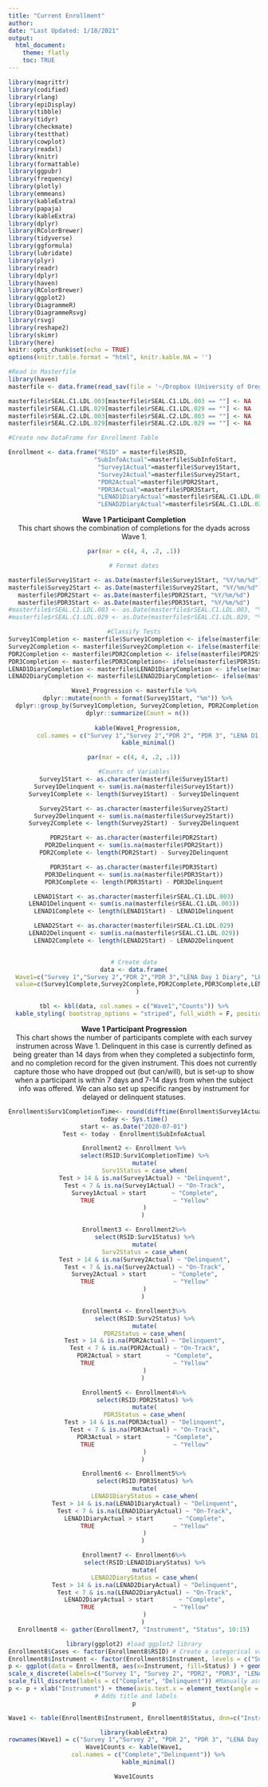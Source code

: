 ```yaml
---
title: "Current Enrollment"
author: 
date: "Last Updated: 1/18/2021"
output: 
  html_document:
    theme: flatly
    toc: TRUE
---
```


```r

library(magrittr)
library(codified)
library(rlang)
library(epiDisplay)
library(tibble)
library(tidyr)
library(checkmate)
library(testthat)
library(cowplot)
library(readxl)
library(knitr)
library(formattable)
library(ggpubr)
library(frequency)
library(plotly)
library(emmeans)
library(kableExtra)
library(papaja)
library(kableExtra)
library(dplyr)
library(RColorBrewer)
library(tidyverse)
library(ggformula)
library(lubridate)
library(plyr)
library(readr)
library(dplyr)
library(haven)
library(RColorBrewer)
library(ggplot2)
library(DiagrammeR)
library(DiagrammeRsvg)
library(rsvg)
library(reshape2)
library(skimr)
library(here)
knitr::opts_chunk$set(echo = TRUE)
options(knitr.table.format = "html", knitr.kable.NA = '') 
```


```r
#Read in Masterfile
library(haven)
masterfile <- data.frame(read_sav(file = '~/Dropbox (University of Oregon)/SEAL R01/_Remote SEAL/rSEAL_Data/masterfile.sav'))

masterfile$rSEAL.C1.LDL.003[masterfile$rSEAL.C1.LDL.003 == ""] <- NA
masterfile$rSEAL.C1.LDL.029[masterfile$rSEAL.C1.LDL.029 == ""] <- NA
masterfile$rSEAL.C2.LDL.003[masterfile$rSEAL.C2.LDL.003 == ""] <- NA
masterfile$rSEAL.C2.LDL.029[masterfile$rSEAL.C2.LDL.029 == ""] <- NA

#Create new DataFrame for Enrollment Table

Enrollment <- data.frame("RSID" = masterfile$RSID,
                        "SubInfoActual"=masterfile$SubInfoStart,
                         "Survey1Actual"=masterfile$Survey1Start,
                         "Survey2Actual"=masterfile$Survey2Start,
                         "PDR2Actual"=masterfile$PDR2Start,
                         "PDR3Actual"=masterfile$PDR3Start,
                         "LENAD1DiaryActual"=masterfile$rSEAL.C1.LDL.003,
                         "LENAD2DiaryActual"=masterfile$rSEAL.C1.LDL.029)

```


<center>
**Wave 1 Participant Completion **  
This chart shows the combination of completions for the dyads across Wave 1.  
<center>

```r
par(mar = c(4, 4, .2, .1))

# Format dates

masterfile$Survey1Start <- as.Date(masterfile$Survey1Start, "%Y/%m/%d")
masterfile$Survey2Start <- as.Date(masterfile$Survey2Start, "%Y/%m/%d")
masterfile$PDR2Start <- as.Date(masterfile$PDR2Start, "%Y/%m/%d")
masterfile$PDR3Start <- as.Date(masterfile$PDR3Start, "%Y/%m/%d")
#masterfile$rSEAL.C1.LDL.003 <- as.Date(masterfile$rSEAL.C1.LDL.003, "%Y/%m/%d")
#masterfile$rSEAL.C1.LDL.029 <- as.Date(masterfile$rSEAL.C1.LDL.029, "%Y/%m/%d")

#Classify Tests
Survey1Completion <- masterfile$Survey1Completion <- ifelse(masterfile$Survey1Start > "2020-07-01", "Complete", "Incomplete")
Survey2Completion <- masterfile$Survey2Completion <- ifelse(masterfile$Survey2Start > "2020-07-01", "Complete", "Incomplete")
PDR2Completion <- masterfile$PDR2Completion <- ifelse(masterfile$PDR2Start > "2020-07-01", "Complete", "Incomplete")
PDR3Completion <- masterfile$PDR3Completion<- ifelse(masterfile$PDR3Start > "2020-07-01", "Complete", "Incomplete")
LENAD1DiaryCompletion <- masterfile$LENAD1DiaryCompletion <- ifelse(masterfile$rSEAL.C1.LDL.003 > "2020-07-01", "Complete", "Incomplete")
LENAD2DiaryCompletion <- masterfile$LENAD2DiaryCompletion<- ifelse(masterfile$rSEAL.C1.LDL.029 > "2020-07-01", "Complete", "Incomplete")

Wave1_Progression <- masterfile %>%
  dplyr::mutate(month = format(Survey1Start, "%m")) %>%
  dplyr::group_by(Survey1Completion, Survey2Completion, PDR2Completion, PDR3Completion, LENAD1DiaryCompletion, LENAD2DiaryCompletion) %>%
  dplyr::summarize(Count = n())
 
  kable(Wave1_Progression,
        col.names = c("Survey 1","Survey 2","PDR 2", "PDR 3", "LENA D1 Diary", "LENA D2 Diary", "Number Complete")) %>%
        kable_minimal()
```


```r
par(mar = c(4, 4, .2, .1))

#Counts of Variables
Survey1Start <- as.character(masterfile$Survey1Start)
Survey1Delinquent <- sum(is.na(masterfile$Survey1Start))
Survey1Complete <- length(Survey1Start) - Survey1Delinquent

Survey2Start <- as.character(masterfile$Survey2Start)
Survey2Delinquent <- sum(is.na(masterfile$Survey2Start))
Survey2Complete <- length(Survey2Start) - Survey2Delinquent

PDR2Start <- as.character(masterfile$PDR2Start)
PDR2Delinquent <- sum(is.na(masterfile$PDR2Start))
PDR2Complete <- length(PDR2Start) - Survey2Delinquent

PDR3Start <- as.character(masterfile$PDR3Start)
PDR3Delinquent <- sum(is.na(masterfile$PDR3Start))
PDR3Complete <- length(PDR3Start) - PDR3Delinquent

LENAD1Start <- as.character(masterfile$rSEAL.C1.LDL.003)
LENAD1Delinquent <- sum(is.na(masterfile$rSEAL.C1.LDL.003))
LENAD1Complete <- length(LENAD1Start) - LENAD1Delinquent

LENAD2Start <- as.character(masterfile$rSEAL.C1.LDL.029)
LENAD2Delinquent <- sum(is.na(masterfile$rSEAL.C1.LDL.029))
LENAD2Complete <- length(LENAD2Start) - LENAD2Delinquent


# Create data
data <- data.frame(
  Wave1=c("Survey 1","Survey 2","PDR 2","PDR 3","LENA Day 1 Diary", "LENA Day 2 Diary") ,  
  value=c(Survey1Complete,Survey2Complete,PDR2Complete,PDR3Complete,LENAD1Complete, LENAD2Complete)
  )

tbl <- kbl(data, col.names = c("Wave1","Counts")) %>%
  kable_styling( bootstrap_options = "striped", full_width = F, position = "float_left", font_size = 16)

```
<center>
**Wave 1 Participant Progression **  
This chart shows the number of participants complete with each survey instrumen across Wave 1. Delinquent in this case is currently defined as being greater than 14 days from when they completed a subjectinfo form, and no completion record for the given instrument. This does not currently capture those who have dropped out (but can/will), but is set-up to show when a participant is within 7 days and 7-14 days from when the subject info was offered. We can also set up specific ranges by instrument for delayed or delinquent statuses.   
<center>
::: {}
```r

Enrollment$Surv1CompletionTime<- round(difftime(Enrollment$Survey1Actual,Enrollment$SubInfoActual, units = c("days"),1))
today <- Sys.time()
start <- as.Date("2020-07-01")
Test <- today - Enrollment$SubInfoActual

Enrollment2 <- Enrollment %>%
      select(RSID:Surv1CompletionTime) %>%
      mutate(
      Surv1Status = case_when(
      Test > 14 & is.na(Survey1Actual) ~ "Delinquent",
      Test < 7 & is.na(Survey1Actual) ~ "On-Track",
      Survey1Actual > start       ~ "Complete",
      TRUE                      ~ "Yellow"
      )
     )

Enrollment3 <- Enrollment2%>%
      select(RSID:Surv1Status) %>%
      mutate(
      Surv2Status = case_when(
      Test > 14 & is.na(Survey2Actual) ~ "Delinquent",
      Test < 7 & is.na(Survey2Actual) ~ "On-Track",
      Survey2Actual > start       ~ "Complete",
      TRUE                      ~ "Yellow"
      )
     )

Enrollment4 <- Enrollment3%>%
      select(RSID:Surv2Status) %>%
      mutate(
      PDR2Status = case_when(
      Test > 14 & is.na(PDR2Actual) ~ "Delinquent",
      Test < 7 & is.na(PDR2Actual) ~ "On-Track",
      PDR2Actual > start       ~ "Complete",
      TRUE                      ~ "Yellow"
      )
     )

Enrollment5 <- Enrollment4%>%
      select(RSID:PDR2Status) %>%
      mutate(
      PDR3Status = case_when(
      Test > 14 & is.na(PDR3Actual) ~ "Delinquent",
      Test < 7 & is.na(PDR3Actual) ~ "On-Track",
      PDR3Actual > start       ~ "Complete",
      TRUE                      ~ "Yellow"
      )
     )

Enrollment6 <- Enrollment5%>%
      select(RSID:PDR3Status) %>%
      mutate(
      LENAD1DiaryStatus = case_when(
      Test > 14 & is.na(LENAD1DiaryActual) ~ "Delinquent",
      Test < 7 & is.na(LENAD1DiaryActual) ~ "On-Track",
      LENAD1DiaryActual > start       ~ "Complete",
      TRUE                      ~ "Yellow"
      )
     )

Enrollment7 <- Enrollment6%>%
      select(RSID:LENAD1DiaryStatus) %>%
      mutate(
      LENAD2DiaryStatus = case_when(
      Test > 14 & is.na(LENAD2DiaryActual) ~ "Delinquent",
      Test < 7 & is.na(LENAD2DiaryActual) ~ "On-Track",
      LENAD2DiaryActual > start       ~ "Complete",
      TRUE                      ~ "Yellow"
      )
     )
Enrollment8 <- gather(Enrollment7, "Instrument", "Status", 10:15)

library(ggplot2) #load ggplot2 library
Enrollment8$Cases <- factor(Enrollment8$RSID) # Create a categorical variable
Enrollment8$Instrument <- factor(Enrollment8$Instrument, levels = c("Surv1Status","Surv2Status","PDR2Status","PDR3Status", "LENAD1DiaryStatus","LENAD2DiaryStatus")) # Create categorical variable
p <- ggplot(data = Enrollment8, aes(x=Instrument, fill=Status) ) + geom_bar() + # Creates stacked bar chart
scale_x_discrete(labels=c("Survey 1", "Survey 2", "PDR2", "PDR3", "LENA D1 Diary", "LENA D2 Diary")) +
scale_fill_discrete(labels = c("Complete", "Delinquent")) #Manually assigns colors
p <- p + xlab("Instrument") + theme(axis.text.x = element_text(angle = 45, hjust = 1, vjust = 1)) + labs(fill = "Statuses") 
 # Adds title and labels
p


```

```r
Wave1 <- table(Enrollment8$Instrument, Enrollment8$Status, dnn=c("Instrument", "Status"))

library(kableExtra)
rownames(Wave1) = c("Survey 1","Survey 2", "PDR 2", "PDR 3", "LENA Day 1 Diary", "LENA Day 2   Diary")
Wave1Counts <- kable(Wave1,
        col.names = c("Complete","Delinquent")) %>%
        kable_minimal()

Wave1Counts
```
:::


